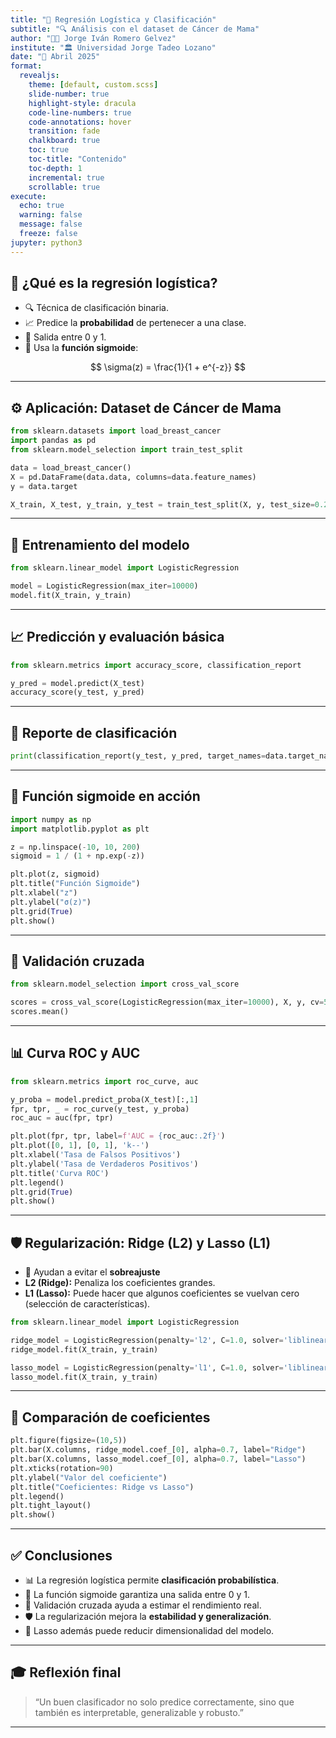 ```yaml
---
title: "🧪 Regresión Logística y Clasificación"
subtitle: "🔍 Análisis con el dataset de Cáncer de Mama"
author: "👨‍🏫 Jorge Iván Romero Gelvez"
institute: "🏛️ Universidad Jorge Tadeo Lozano"
date: "📅 Abril 2025"
format:
  revealjs:
    theme: [default, custom.scss]
    slide-number: true
    highlight-style: dracula
    code-line-numbers: true
    code-annotations: hover
    transition: fade
    chalkboard: true
    toc: true
    toc-title: "Contenido"
    toc-depth: 1
    incremental: true
    scrollable: true
execute:
  echo: true
  warning: false
  message: false
  freeze: false
jupyter: python3
---
```


## 🧠 ¿Qué es la regresión logística?

- 🔍 Técnica de clasificación binaria.
- 📈 Predice la **probabilidad** de pertenecer a una clase.
- 🎯 Salida entre 0 y 1.
- 🧮 Usa la **función sigmoide**:

$$
\sigma(z) = \frac{1}{1 + e^{-z}}
$$

---

## ⚙️ Aplicación: Dataset de Cáncer de Mama

```python
from sklearn.datasets import load_breast_cancer
import pandas as pd
from sklearn.model_selection import train_test_split

data = load_breast_cancer()
X = pd.DataFrame(data.data, columns=data.feature_names)
y = data.target

X_train, X_test, y_train, y_test = train_test_split(X, y, test_size=0.2, random_state=42)
```

---

## 🧪 Entrenamiento del modelo

```python
from sklearn.linear_model import LogisticRegression

model = LogisticRegression(max_iter=10000)
model.fit(X_train, y_train)
```

---

## 📈 Predicción y evaluación básica

```python
from sklearn.metrics import accuracy_score, classification_report

y_pred = model.predict(X_test)
accuracy_score(y_test, y_pred)
```

---

## 📄 Reporte de clasificación

```python
print(classification_report(y_test, y_pred, target_names=data.target_names))
```

---

## 🧮 Función sigmoide en acción

```python
import numpy as np
import matplotlib.pyplot as plt

z = np.linspace(-10, 10, 200)
sigmoid = 1 / (1 + np.exp(-z))

plt.plot(z, sigmoid)
plt.title("Función Sigmoide")
plt.xlabel("z")
plt.ylabel("σ(z)")
plt.grid(True)
plt.show()
```

---

## 🔁 Validación cruzada

```python
from sklearn.model_selection import cross_val_score

scores = cross_val_score(LogisticRegression(max_iter=10000), X, y, cv=5, scoring='accuracy')
scores.mean()
```

---

## 📊 Curva ROC y AUC

```python
from sklearn.metrics import roc_curve, auc

y_proba = model.predict_proba(X_test)[:,1]
fpr, tpr, _ = roc_curve(y_test, y_proba)
roc_auc = auc(fpr, tpr)

plt.plot(fpr, tpr, label=f'AUC = {roc_auc:.2f}')
plt.plot([0, 1], [0, 1], 'k--')
plt.xlabel('Tasa de Falsos Positivos')
plt.ylabel('Tasa de Verdaderos Positivos')
plt.title('Curva ROC')
plt.legend()
plt.grid(True)
plt.show()
```

---

## 🛡️ Regularización: Ridge (L2) y Lasso (L1)

- 🎯 Ayudan a evitar el **sobreajuste**
- **L2 (Ridge):** Penaliza los coeficientes grandes.
- **L1 (Lasso):** Puede hacer que algunos coeficientes se vuelvan cero (selección de características).

```python
from sklearn.linear_model import LogisticRegression

ridge_model = LogisticRegression(penalty='l2', C=1.0, solver='liblinear')
ridge_model.fit(X_train, y_train)

lasso_model = LogisticRegression(penalty='l1', C=1.0, solver='liblinear')
lasso_model.fit(X_train, y_train)
```

---

## 🧮 Comparación de coeficientes

```python
plt.figure(figsize=(10,5))
plt.bar(X.columns, ridge_model.coef_[0], alpha=0.7, label="Ridge")
plt.bar(X.columns, lasso_model.coef_[0], alpha=0.7, label="Lasso")
plt.xticks(rotation=90)
plt.ylabel("Valor del coeficiente")
plt.title("Coeficientes: Ridge vs Lasso")
plt.legend()
plt.tight_layout()
plt.show()
```

---

## ✅ Conclusiones

- 📊 La regresión logística permite **clasificación probabilística**.
- 🧮 La función sigmoide garantiza una salida entre 0 y 1.
- 🔄 Validación cruzada ayuda a estimar el rendimiento real.
- 🛡️ La regularización mejora la **estabilidad y generalización**.
- 🧹 Lasso además puede reducir dimensionalidad del modelo.

---

## 🎓 Reflexión final

> "Un buen clasificador no solo predice correctamente, sino que también es interpretable, generalizable y robusto."

---
